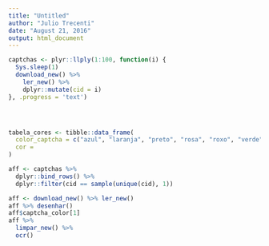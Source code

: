 ```yaml
---
title: "Untitled"
author: "Julio Trecenti"
date: "August 21, 2016"
output: html_document
---
```


```r
captchas <- plyr::llply(1:100, function(i) {
  Sys.sleep(1)
  download_new() %>% 
    ler_new() %>% 
    dplyr::mutate(cid = i)
}, .progress = 'text')




tabela_cores <- tibble::data_frame(
  color_captcha = c("azul", "laranja", "preto", "rosa", "roxo", "verde", "vermelho"),
  cor = 
)

aff <- captchas %>% 
  dplyr::bind_rows() %>% 
  dplyr::filter(cid == sample(unique(cid), 1))

aff <- download_new() %>% ler_new()
aff %>% desenhar()
aff$captcha_color[1]
aff %>% 
  limpar_new() %>% 
  ocr()



```
